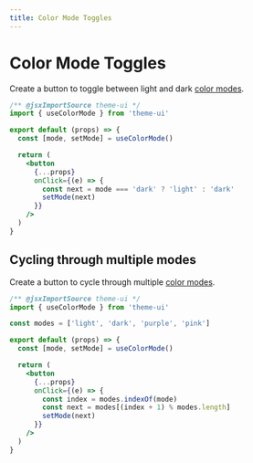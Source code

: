 ```yaml
---
title: Color Mode Toggles
---
```


# Color Mode Toggles

Create a button to toggle between light and dark [color modes](/color-modes).

```jsx
/** @jsxImportSource theme-ui */
import { useColorMode } from 'theme-ui'

export default (props) => {
  const [mode, setMode] = useColorMode()

  return (
    <button
      {...props}
      onClick={(e) => {
        const next = mode === 'dark' ? 'light' : 'dark'
        setMode(next)
      }}
    />
  )
}
```

## Cycling through multiple modes

Create a button to cycle through multiple [color modes](/color-modes).

```jsx
/** @jsxImportSource theme-ui */
import { useColorMode } from 'theme-ui'

const modes = ['light', 'dark', 'purple', 'pink']

export default (props) => {
  const [mode, setMode] = useColorMode()

  return (
    <button
      {...props}
      onClick={(e) => {
        const index = modes.indexOf(mode)
        const next = modes[(index + 1) % modes.length]
        setMode(next)
      }}
    />
  )
}
```
